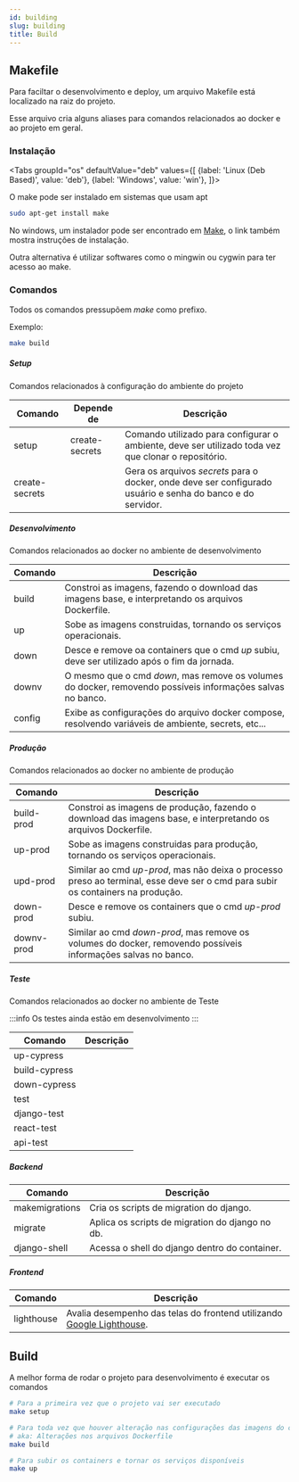 ```yaml
---
id: building
slug: building
title: Build
---
```



## Makefile

Para faciltar o desenvolvimento e deploy, um arquivo Makefile está localizado na raiz do projeto.

Esse arquivo cria alguns aliases para comandos relacionados ao docker e ao projeto em geral.

### Instalação

<Tabs
    groupId="os"
    defaultValue="deb"
    values={[
        {label: 'Linux (Deb Based)', value: 'deb'},
        {label: 'Windows', value: 'win'},
]}>
<TabItem value="deb">


O make pode ser instalado em sistemas que usam apt
```bash
sudo apt-get install make
```

</TabItem>
<TabItem value="win">

No windows, um instalador pode ser encontrado em [Make](http://gnuwin32.sourceforge.net/packages/make.htm), o link também mostra instruções de instalação.

Outra alternativa é utilizar softwares como o mingwin ou cygwin para ter acesso ao make.

</TabItem>
</Tabs>

### Comandos

Todos os comandos pressupõem *make* como prefixo.

Exemplo:
```bash 
make build
```
##### Setup

Comandos relacionados à configuração do ambiente do projeto

| Comando           | Depende de     | Descrição                                                                                                    |
| ----------------- | -------------- | ------------------------------------------------------------------------------------------------------------ | 
| setup             | create-secrets | Comando utilizado para configurar o ambiente, deve ser utilizado toda vez que clonar o repositório.          |
| create-secrets    |                | Gera os arquivos *secrets* para o docker, onde deve ser configurado usuário e senha do banco e do servidor.  |

##### Desenvolvimento

Comandos relacionados ao docker no ambiente de desenvolvimento

| Comando | Descrição                                                                                                   |
| ------- | ----------------------------------------------------------------------------------------------------------- |
| build   | Constroi as imagens, fazendo o download das imagens base, e interpretando os arquivos Dockerfile.           |
| up      | Sobe as imagens construidas, tornando os serviços operacionais.                                             |
| down    | Desce e remove oa containers que o cmd *up* subiu, deve ser utilizado após o fim da jornada.                |
| downv   | O mesmo que o cmd *down*, mas remove os volumes do docker, removendo possíveis informações salvas no banco. |
| config  | Exibe as configurações do arquivo docker compose, resolvendo variáveis de ambiente, secrets, etc...         |

##### Produção

Comandos relacionados ao docker no ambiente de produção

| Comando       | Descrição |
| ------------- | --------- |
| build-prod    | Constroi as imagens de produção, fazendo o download das imagens base, e interpretando os arquivos Dockerfile.                     |
| up-prod       | Sobe as imagens construidas para produção, tornando os serviços operacionais.                                                     |
| upd-prod      | Similar ao cmd *up-prod*, mas não deixa o processo preso ao terminal, esse deve ser o cmd para subir os containers na produção.   |
| down-prod     | Desce e remove os containers que o cmd *up-prod* subiu.                                                                           |
| downv-prod    | Similar ao cmd *down-prod*, mas remove os volumes do docker, removendo possíveis informações salvas no banco.                     |

##### Teste

Comandos relacionados ao docker no ambiente de Teste

:::info
Os testes ainda estão em desenvolvimento
:::

| Comando       | Descrição |
| ------------- | --------- |
| up-cypress    |           |
| build-cypress |           |
| down-cypress  |           |
| test          |           |
| django-test   |           |
| react-test    |           |
| api-test      |           |

##### Backend

| Comando           | Descrição                                         |
| ----------------- | ------------------------------------------------- |
| makemigrations    | Cria os scripts de migration do django.           |
| migrate           | Aplica os scripts de migration do django no db.   |
| django-shell      | Acessa o shell do django dentro do container.     |   


##### Frontend

| Comando       | Descrição                                                                                                                     |
| ------------- | ----------------------------------------------------------------------------------------------------------------------------- |
| lighthouse    | Avalia desempenho das telas do frontend utilizando [Google Lighthouse](https://developers.google.com/web/tools/lighthouse).   |

## Build

A melhor forma de rodar o projeto para desenvolvimento é executar os comandos

```bash
# Para a primeira vez que o projeto vai ser executado
make setup

# Para toda vez que houver alteração nas configurações das imagens do containers. 
# aka: Alterações nos arquivos Dockerfile
make build

# Para subir os containers e tornar os serviços disponíveis
make up
```
